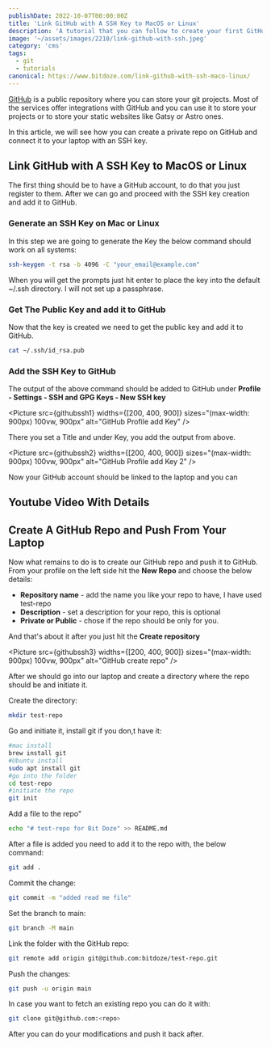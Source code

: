 ```yaml
---
publishDate: 2022-10-07T00:00:00Z
title: 'Link GitHub with A SSH Key to MacOS or Linux'
description: 'A tutorial that you can follow to create your first GitHub repo and link it via SSH to your laptop.'
image: '~/assets/images/2210/link-github-with-ssh.jpeg'
category: 'cms'
tags:
  - git
  - tutorials
canonical: https://www.bitdoze.com/link-github-with-ssh-maco-linux/
---
```



[GitHub](https://github.com/) is a public repository where you can store your git projects. Most of the services offer integrations with GitHub and you can use it to store your projects or to store your static websites like Gatsy or Astro ones.

In this article, we will see how you can create a private repo on GitHub and connect it to your laptop with an SSH key.

## Link GitHub with A SSH Key to MacOS or Linux

The first thing should be to have a GitHub account, to do that you just register to them. After we can go and proceed with the SSH key creation and add it to GitHub.

### Generate an SSH Key on Mac or Linux

In this step we are going to generate the Key the below command should work on all systems:

```bash
ssh-keygen -t rsa -b 4096 -C "your_email@example.com"
```

When you will get the prompts just hit enter to place the key into the default ~/.ssh directory. I will not set up a passphrase.

### Get The Public Key and add it to GitHub

Now that the key is created we need to get the public key and add it to GitHub.

```bash
cat ~/.ssh/id_rsa.pub
```

### Add the SSH Key to GitHub

The output of the above command should be added to GitHub under **Profile - Settings - SSH and GPG Keys - New SSH key**

<Picture
  src={githubssh1}
  widths={[200, 400, 900]}
  sizes="(max-width: 900px) 100vw, 900px"
  alt="GitHub Profile add Key"
/>

There you set a Title and under Key, you add the output from above.

<Picture
  src={githubssh2}
  widths={[200, 400, 900]}
  sizes="(max-width: 900px) 100vw, 900px"
  alt="GitHub Profile add Key 2"
/>

Now your GitHub account should be linked to the laptop and you can

## Youtube Video With Details

<YouTubeEmbed url="https://www.youtube.com/embed/4Y3Mi49-TrA" label="Link GitHub with A SSH Key to MacOS or Linux" />

## Create A GitHub Repo and Push From Your Laptop

Now what remains to do is to create our GitHub repo and push it to GitHub. From your profile on the left side hit the **New Repo** and choose the below details:

- **Repository name** - add the name you like your repo to have, I have used test-repo
- **Description** - set a description for your repo, this is optional
- **Private or Public** - chose if the repo should be only for you.

And that's about it after you just hit the **Create repository**

<Picture src={githubssh3} widths={[200, 400, 900]} sizes="(max-width: 900px) 100vw, 900px" alt="GitHub create repo" />

After we should go into our laptop and create a directory where the repo should be and initiate it.

Create the directory:

```bash
mkdir test-repo
```

Go and initiate it, install git if you don,t have it:

```bash
#mac install
brew install git
#Ubuntu install
sudo apt install git
#go into the folder
cd test-repo
#initiate the repo
git init
```

Add a file to the repo"

```bash
echo "# test-repo for Bit Doze" >> README.md
```

After a file is added you need to add it to the repo with, the below command:

```bash
git add .
```

Commit the change:

```bash
git commit -m "added read me file"
```

Set the branch to main:

```bash
git branch -M main
```

Link the folder with the GitHub repo:

```bash
git remote add origin git@github.com:bitdoze/test-repo.git
```

Push the changes:

```bash
git push -u origin main
```

In case you want to fetch an existing repo you can do it with:

```bash
git clone git@github.com:<repo>
```

After you can do your modifications and push it back after.
